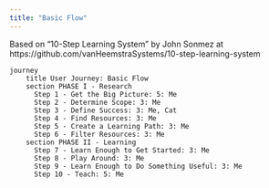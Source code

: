 ```yaml
---
title: "Basic Flow"
---
```


Based on "10-Step Learning System" by John Sonmez at https://github.com/vanHeemstraSystems/10-step-learning-system

```mermaid
journey
    title User Journey: Basic Flow
    section PHASE I - Research
      Step 1 - Get the Big Picture: 5: Me
      Step 2 - Determine Scope: 3: Me
      Step 3 - Define Success: 3: Me, Cat
      Step 4 - Find Resources: 3: Me
      Step 5 - Create a Learning Path: 3: Me
      Step 6 - Filter Resources: 3: Me
    section PHASE II - Learning
      Step 7 - Learn Enough to Get Started: 3: Me
      Step 8 - Play Around: 3: Me
      Step 9 - Learn Enough to Do Something Useful: 3: Me
      Step 10 - Teach: 5: Me  
```      
